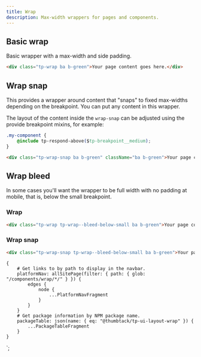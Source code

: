 ```yaml
---
title: Wrap
description: Max-width wrappers for pages and components.
---
```



<ComponentHeader data={props.data} />

## Basic wrap

Basic wrapper with a max-width and side padding.

```html
<div class="tp-wrap ba b-green">Your page content goes here.</div>
```

## Wrap snap

This provides a wrapper around content that "snaps" to fixed max-widths depending on the breakpoint. You can put any content in this wrapper.

The layout of the content inside the `wrap-snap` can be adjusted using the provide breakpoint mixins, for example:

```css
.my-component {
    @include tp-respond-above($tp-breakpoint__medium);
}
```

```html
<div class="tp-wrap-snap ba b-green" className="ba b-green">Your page content goes here.</div>
```

## Wrap bleed

In some cases you'll want the wrapper to be full width with no padding at mobile, that is, below the small breakpoint.

### Wrap

```html
<div class="tp-wrap tp-wrap--bleed-below-small ba b-green">Your page content goes here.</div>
```

### Wrap snap

```html
<div class="tp-wrap-snap tp-wrap--bleed-below-small ba b-green">Your page content goes here.</div>
```

<ComponentFooter data={props.data} />

    {
        # Get links to by path to display in the navbar.
        platformNav: allSitePage(filter: { path: { glob: "/components/wrap/*/" } }) {
            edges {
                node {
                    ...PlatformNavFragment
                }
            }
        }
        # Get package information by NPM package name.
        packageTable: json(name: { eq: "@thumbtack/tp-ui-layout-wrap" }) {
            ...PackageTableFragment
        }
    }
`;

